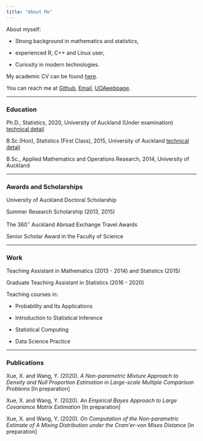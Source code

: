 ```yaml
---
title: "About Me"
---
```


About myself:

* Strong background in mathematics and statistics,

* experienced R, C++ and Linux user,

* Curiosity in modern technologies. 

My academic CV can be found [here](./files/Xiangjie Xue - Academic.pdf).

You can reach me at [Github](https://github.com/xiangjiexue),
[Email](mailto:<xxjiexxjie@gmail.com>),
[UOAwebpage](https://stat.auckland.ac.nz/~xxue017).

*** 

### Education

Ph.D., Statistics, 2020, University of Auckland (Under examination) 
[technical detail](./phdthesis.html)

B.Sc.(Hon), Statistics (First Class), 2015, University of Auckland
[technical detail](./honthesis.html)

B.Sc., Applied Mathematics and Operations Research, 2014, University of Auckland

***

### Awards and Scholarships

University of Auckland Doctoral Scholarship

Summer Research Scholarship (2013, 2015)

The $360^\circ$ Auckland Abroad Exchange Travel Awards

Senior Scholar Award in the Faculty of Science

***

### Work

Teaching Assistant in Mathematics (2013 - 2014) and Statistics (2015)

Graduate Teaching Assistant in Statistics (2016 - 2020)

Teaching courses in:

* Probability and Its Applications

* Introduction to Statistical Inference

* Statistical Computing

* Data Science Practice

***

### Publications

Xue, X. and Wang, Y. (2020). *A Non-parametric Mixture Approach to Density and Null Proportion Estimation in Large-scale Multiple Comparison Problems* [In preparation]

Xue, X. and Wang, Y. (2020). *An Empirical Bayes Approach to Large Covariance Matrix Estimation* [In preparation]

Xue, X. and Wang, Y. (2020). *On Computation of the Non-parametric Estimate of A Mixing Distribution under the Cram\'er-von Mises Distance* [In preparation]
